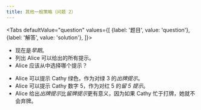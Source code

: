 ```yaml
---
title: 其他一般策略（问题 2）
---
```



<BeginnersGuideProgress id="other-general-strategy-question-2" />

<Tabs
  defaultValue="question"
  values={[
    {label: '题目', value: 'question'},
    {label: '解答', value: 'solution'},
  ]}>
<TabItem value="question">

- 现在是*早期*。
- 列出 Alice 可以给出的所有提示。
- Alice 应该从中选择哪个提示？

</TabItem>
<TabItem value="solution">

- Alice 可以提示 Cathy 绿色，作为对绿 3 的*出牌提示*。
- Alice 可以提示 Cathy 数字 5，作为对红 5 的*留 5 提示*。
- Alice 给出*出牌提示*比*留牌提示*更有意义，因为如果 Cathy 忙于打牌，她就不会弃牌。

</TabItem>
</Tabs>

<OtherGeneralStrategyQuestion2 />
